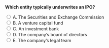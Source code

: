 ::: {.question-block}

<form onsubmit="event.preventDefault(); checkAnswer('module1_mcq_q9')" data-correct-answer="C">
  <strong style="display: block;">Which entity typically underwrites an IPO?</strong>

  <label><input type="radio" name="module1_mcq_q9" value="A"> A. The Securities and Exchange Commission</label><br>
  <label><input type="radio" name="module1_mcq_q9" value="B"> B. A venture capital fund</label><br>
  <label><input type="radio" name="module1_mcq_q9" value="C"> C. An investment bank</label><br>
  <label><input type="radio" name="module1_mcq_q9" value="D"> D. The company’s board of directors</label><br>
  <label><input type="radio" name="module1_mcq_q9" value="E"> E. The company's legal team</label><br>
</form>

<div id="feedback-module1_mcq_q9" class="feedback" data-status="" style="display:none;">
✅ Correct: C. Investment banks serve as underwriters, pricing and distributing IPO shares.
</div>

:::
